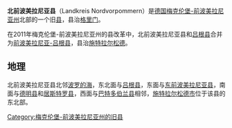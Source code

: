 {{noteTA|G1=德国地名|G2=Landkreis|G3=单位}}
{{德国县级行政单位
| 县徽图 = Image:DEU Landkreis Nordvorpommern COA.svg
| 在德国内的位置图 = Image:Lage des Landkreises Nordvorpommern in Deutschland.png
| 所属联邦州 = 梅克伦堡-前波美拉尼亚州
| 所属行政区 = 
| 首府 = 格里门
| 面积 = 2172
| 人口 = 105,547
| 统计时间 = 2010年12月31日
| 人口密度 = 49
| 汽车牌号 = NVP
| 下设城镇 = 8个市、62个镇
| 政府地址 = Bahnhofstraße 12/13<br />18507 Grimmen
| 政府网站 = www.lk-nvp.de
| 在州内的位置图 = Image:Mecklenburg wp nvp.png
|}}

'''北前波美拉尼亚县'''（Landkreis Nordvorpommern）是[[德国|德国]][[梅克伦堡-前波美拉尼亚州|梅克伦堡-前波美拉尼亚州]]北部的一个旧[[县_(德国)|县]]，县治[[格里门|格里门]]。

在2011年梅克伦堡-前波美拉尼亚州的县改革中，北前波美拉尼亚县和[[吕根县|吕根县]]合并为[[前波美拉尼亚-吕根县|前波美拉尼亚-吕根县]]，县治[[施特拉尔松德|施特拉尔松德]]。

== 地理 ==

北前波美拉尼亚县北邻[[波罗的海|波罗的海]]，东北面与[[吕根县|吕根县]]，东面与[[东前波美拉尼亚县|东前波美拉尼亚县]]，南面与[[德明县|德明县]]和[[居斯特罗县|居斯特罗县]]，西面与[[巴特多伯兰县|巴特多伯兰县]]相邻，[[施特拉尔松德|施特拉尔松德市]]位于该县的东北部。


[[Category:梅克伦堡-前波美拉尼亚州的旧县|Category:梅克伦堡-前波美拉尼亚州的旧县]]